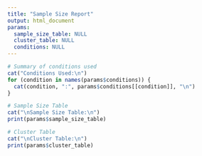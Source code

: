 ```yaml
---
title: "Sample Size Report"
output: html_document
params:
  sample_size_table: NULL
  cluster_table: NULL
  conditions: NULL
---
```


```r
# Summary of conditions used
cat("Conditions Used:\n")
for (condition in names(params$conditions)) {
  cat(condition, ":", params$conditions[[condition]], "\n")
}

# Sample Size Table
cat("\nSample Size Table:\n")
print(params$sample_size_table)

# Cluster Table
cat("\nCluster Table:\n")
print(params$cluster_table)
```
